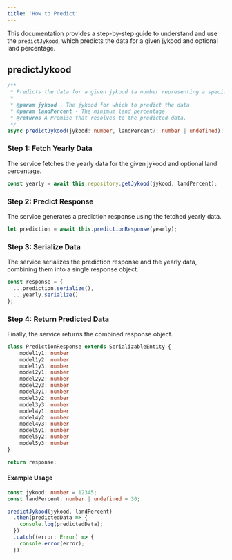 ```yaml
---
title: 'How to Predict'
---
```


This documentation provides a step-by-step guide to understand and use the `predictJykood`, which predicts the data for a given jykood and optional land percentage.

## predictJykood

```typescript
/**
 * Predicts the data for a given jykood (a number representing a specific code) and optional land percentage.
 * 
 * @param jykood - The jykood for which to predict the data.
 * @param landPercent - The minimum land percentage.
 * @returns A Promise that resolves to the predicted data.
 */
async predictJykood(jykood: number, landPercent?: number | undefined): Promise<any>
```

### Step 1: Fetch Yearly Data
The service fetches the yearly data for the given jykood and optional land percentage.

```typescript
const yearly = await this.repository.getJykood(jykood, landPercent);
```
### Step 2: Predict Response
The service generates a prediction response using the fetched yearly data.

```typescript
let prediction = await this.predictionResponse(yearly);
```
### Step 3: Serialize Data
The service serializes the prediction response and the yearly data, combining them into a single response object.

```typescript
const response = {
  ...prediction.serialize(),
  ...yearly.serialize()
};
```
### Step 4: Return Predicted Data
Finally, the service returns the combined response object.


```typescript
class PredictionResponse extends SerializableEntity {
    model1y1: number
    model1y2: number
    model1y3: number
    model2y1: number
    model2y2: number
    model2y3: number
    model3y1: number
    model3y2: number
    model3y3: number
    model4y1: number
    model4y2: number
    model4y3: number
    model5y1: number
    model5y2: number
    model5y3: number
}
```
```typescript
return response;
```

#### Example Usage

```typescript
const jykood: number = 12345;
const landPercent: number | undefined = 30;

predictJykood(jykood, landPercent)
  .then(predictedData => {
    console.log(predictedData);
  })
  .catch((error: Error) => {
    console.error(error);
  });
```